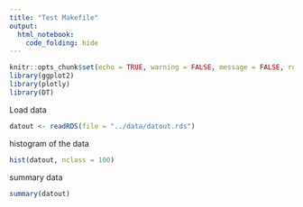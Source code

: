 ```yaml
---
title: "Test Makefile"
output: 
  html_notebook:
    code_folding: hide
---
```



```r
knitr::opts_chunk$set(echo = TRUE, warning = FALSE, message = FALSE, root.dir ="")
library(ggplot2)
library(plotly)
library(DT)
```

Load data
```r
datout <- readRDS(file = "../data/datout.rds")
```

histogram of the data
```r
hist(datout, nclass = 100)
```

summary data
```r
summary(datout)
```


